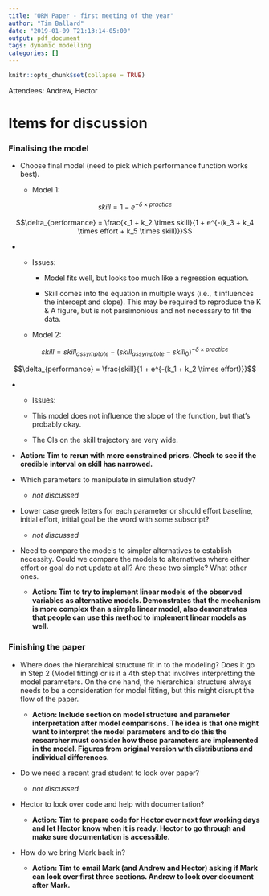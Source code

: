 ```yaml
---
title: "ORM Paper - first meeting of the year"
author: "Tim Ballard"
date: "2019-01-09 T21:13:14-05:00"
output: pdf_document
tags: dynamic modelling
categories: []
---
```


```r
knitr::opts_chunk$set(collapse = TRUE)
```

Attendees: Andrew, Hector

# Items for discussion

### Finalising the model

 * Choose final model (need to pick which performance function works best).
 
    + Model 1: 
          
$$skill = 1 - e^{-\delta \times practice}$$
          
$$\delta_{performance} = \frac{k_1 + k_2 \times skill}{1 + e^{-(k_3 + k_4 \times effort + k_5 \times skill)}}$$
    
  *        
    + Issues:
    
        - Model fits well, but looks too much like a regression equation.
        
        - Skill comes into the equation in multiple ways (i.e., it influences the intercept and slope). This may be required to reproduce the K & A figure, but is not parsimonious and not necessary to fit the data.
          
    + Model 2: 
    
$$skill = skill_{assymptote} - (skill_{assymptote} - skill_0)^{-\delta \times practice}$$
 
$$\delta_{performance} = \frac{skill}{1 + e^{-(k_1 + k_2 \times effort)}}$$
          
  
  * + Issues:
  
    - This model does not influence the slope of the function, but that's probably okay.
    
    - The CIs on the skill trajectory are very wide.
  
  * **Action: Tim to rerun with more constrained priors. Check to see if the credible interval on skill has narrowed.**
 
 * Which parameters to manipulate in simulation study?
 
    + _not discussed_ 

 * Lower case greek letters for each parameter or should effort baseline, initial effort, initial goal be the word with some subscript?
 
    + _not discussed_ 
 
 * Need to compare the models to simpler alternatives to establish necessity. Could we compare the models to alternatives where either effort or goal do not update at all? Are these two simple? What other ones.
 
    + **Action: Tim to try to implement linear models of the observed variables as alternative models. Demonstrates that the mechanism is more complex than a simple linear model, also demonstrates that people can use this method to implement linear models as well.**
 
### Finishing the paper

 * Where does the hierarchical structure fit in to the modeling? Does it go in Step 2 (Model fitting) or is it a 4th step that involves interpretting the model parameters. On the one hand, the hierarchical structure always needs to be a consideration for model fitting, but this might disrupt the flow of the paper.
 
    + **Action: Include section on model structure and parameter interpretation after model comparisons. The idea is that one might want to interpret the model parameters and to do this the researcher must consider how these parameters are implemented in the model. Figures from original version with distributions and individual differences.**

 * Do we need a recent grad student to look over paper?

    + _not discussed_ 
 
 * Hector to look over code and help with documentation?
 
    + **Action: Tim to prepare code for Hector over next few working days and let Hector know when it is ready. Hector to go through and make sure documentation is accessible.**
 
 * How do we bring Mark back in?
 
    + **Action: Tim to email Mark (and Andrew and Hector) asking if Mark can look over first three sections. Andrew to look over document after Mark.**

 
